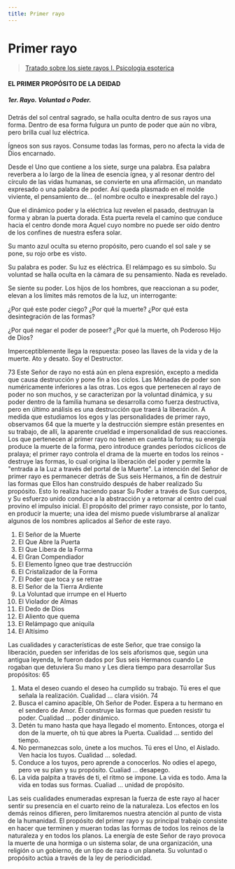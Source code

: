```yaml
---
title: Primer rayo
---
```


# Primer rayo

> [Tratado sobre los siete rayos I. Psicologia esoterica](/tratador-sobre-los-siete-rayos-I/preguntas-y-respuestas#el-primer-propósito-de-la-deidad)

#### EL PRIMER PROPÓSITO DE LA DEIDAD

##### 1er. Rayo. Voluntad o Poder.

Detrás del sol central sagrado, se halla oculta dentro de sus rayos una forma. Dentro de esa forma fulgura un punto de poder que aún no vibra, pero brilla cual luz eléctrica.

Ígneos son sus rayos. Consume todas las formas, pero no afecta la vida de Dios encarnado.

Desde el Uno que contiene a los siete, surge una palabra. Esa palabra reverbera a lo largo de la línea de esencia ígnea, y al resonar dentro del círculo de las vidas humanas, se convierte en una afirmación, un mandato expresado o una palabra de poder. Así queda plasmado en el molde viviente, el pensamiento de... (el nombre oculto e inexpresable del rayo.)

Que el dinámico poder y la eléctrica luz revelen el pasado, destruyan la forma y abran la puerta dorada. Esta puerta revela el camino que conduce hacia el centro donde mora Aquel cuyo nombre no puede ser oído dentro de los confines de nuestra esfera solar.

Su manto azul oculta su eterno propósito, pero cuando el sol sale y se pone, su rojo orbe es visto.

Su palabra es poder. Su luz es eléctrica. El relámpago es su símbolo. Su voluntad se halla oculta en la cámara de su pensamiento. Nada es revelado.

Se siente su poder. Los hijos de los hombres, que reaccionan a su poder, elevan a los límites más remotos de la luz, un interrogante:

¿Por qué este poder ciego? ¿Por qué la muerte? ¿Por qué esta desintegración de las formas?

¿Por qué negar el poder de poseer? ¿Por qué la muerte, oh Poderoso Hijo de Dios?

Imperceptiblemente llega la respuesta: poseo las llaves de la vida y de la muerte. Ato y desato. Soy el Destructor.

<p><Pin lang="es">73</Pin> Este Señor de rayo no está aún en plena expresión, excepto a medida que causa destrucción y pone fin a los ciclos. Las Mónadas de poder son numéricamente inferiores a las otras. Los egos que pertenecen al rayo de poder no son muchos, y se caracterizan por la voluntad dinámica, y su poder dentro de la familia humana se desarrolla como fuerza destructiva, pero en último análisis es una destrucción que traerá la liberación. A medida que estudiamos los egos y las personalidades de primer rayo, observamos <Pin lang="en">64</Pin> que la muerte y la destrucción siempre están presentes en su trabajo, de allí, la aparente crueldad e impersonalidad de sus reacciones. Los que pertenecen al primer rayo no tienen en cuenta la forma; su energía produce la muerte de la forma, pero introduce grandes períodos cíclicos de pralaya; el primer rayo controla el drama de la muerte en todos los reinos -destruye las formas, lo cual origina la liberación del poder y permite la "entrada a la Luz a través del portal de la Muerte". La intención del Señor de primer rayo es permanecer detrás de Sus seis Hermanos, a fin de destruir las formas que Ellos han construido después de haber realizado Su propósito. Esto lo realiza haciendo pasar Su Poder a través de Sus cuerpos, y Su esfuerzo unido conduce a la abstracción y a retornar al centro del cual provino el impulso inicial. El propósito del primer rayo consiste, por lo tanto, en producir la muerte; una idea del mismo puede vislumbrarse al analizar algunos de los nombres aplicados al Señor de este rayo.</p>

1. El Señor de la Muerte
2. El Que Abre la Puerta
3. El Que Libera de la Forma
4. El Gran Compendiador
5. El Elemento Ígneo que trae destrucción
6. El Cristalizador de la Forma
7. El Poder que toca y se retrae
8. El Señor de la Tierra Ardiente
9. La Voluntad que irrumpe en el Huerto
10. El Violador de Almas
11. El Dedo de Dios
12. El Aliento que quema
13. El Relámpago que aniquila
14. El Altísimo

Las cualidades y características de este Señor, que trae consigo la liberación, pueden ser inferidas de los seis aforismos que, según una antigua leyenda, le fueron dados por Sus seis Hermanos cuando Le rogaban que detuviera Su mano y Les diera tiempo para desarrollar Sus propósitos: <Pin lang="en">65</Pin>

1. Mata el deseo cuando el deseo ha cumplido su trabajo. Tú eres el que señala la realización. Cualidad ... clara visión. <Pin lang="es">74</Pin>
2. Busca el camino apacible, Oh Señor de Poder. Espera a tu hermano en el sendero de Amor. Él construye las formas que pueden resistir tu poder. Cualidad ... poder dinámico.
3. Detén tu mano hasta que haya llegado el momento. Entonces, otorga el don de la muerte, oh tú que abres la Puerta. Cualidad ... sentido del tiempo.
4. No permanezcas solo, únete a los muchos. Tú eres el Uno, el Aislado. Ven hacia los tuyos. Cualidad ... soledad.
5. Conduce a los tuyos, pero aprende a conocerlos. No odies el apego, pero ve su plan y su propósito. Cualiad ... desapego.
6. La vida palpita a través de ti, el ritmo se impone. La vida es todo. Ama la vida en todas sus formas. Cualiad ... unidad de propósito.

Las seis cualidades enumeradas expresan la fuerza de este rayo al hacer sentir su presencia en el cuarto reino de la naturaleza. Los efectos en los demás reinos difieren, pero limitaremos nuestra atención al punto de vista de la humanidad. El propósito del primer rayo y su principal trabajo consiste en hacer que terminen y mueran todas las formas de todos los reinos de la naturaleza y en todos los planos. La energía de este Señor de rayo provoca la muerte de una hormiga o un sistema solar, de una organización, una religión o un gobierno, de un tipo de raza o un planeta. Su voluntad o propósito actúa a través de la ley de periodicidad.
